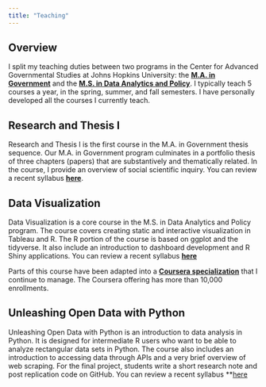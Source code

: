 ```yaml
---
title: "Teaching"
---
```


## Overview

I split my teaching duties between two programs in the Center for Advanced Governmental Studies at Johns Hopkins University: the **[M.A. in Government](https://advanced.jhu.edu/academics/graduate/ma-government/)** and the **[M.S. in Data Analytics and Policy](https://advanced.jhu.edu/academics/graduate/ms-data-analytics-policy/)**. I typically teach 5 courses a year, in the spring, summer, and fall semesters. I have personally developed all the courses I currently teach.

## Research and Thesis I

Research and Thesis I is the first course in the M.A. in Government thesis sequence. Our M.A. in Government program culminates in a portfolio thesis of three chapters (papers) that are substantively and thematically related. In the course, I provide an overview of social scientific inquiry. You can review a recent syllabus **[here](http://collinpaschall.github.io/paschall_rt1.pdf)**.

## Data Visualization

Data Visualization is a core course in the M.S. in Data Analytics and Policy program. The course covers creating static and interactive visualization in Tableau and R. The R portion of the course is based on ggplot and the tidyverse. It also include an introduction to dashboard development and R Shiny applications. You can review a recent syllabus **[here](https://collinpaschall.github.io/paschall_data_viz.pdf)**

Parts of this course have been adapted into a **[Coursera specialization](https://www.coursera.org/specializations/jhu-data-visualization-dashboarding-with-r)** that I continue to manage. The Coursera offering has more than 10,000 enrollments. 

## Unleashing Open Data with Python

Unleashing Open Data with Python is an introduction to data analysis in Python. It is designed for intermediate R users who want to be able to analyze rectangular data sets in Python. The course also includes an introduction to accessing data through APIs and a very brief overview of web scraping. For the final project, students write a short research note and post replication code on GitHub. You can review a recent syllabus **[here]() 
 